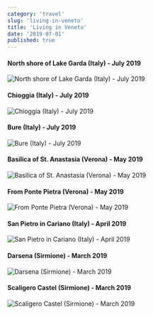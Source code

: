 ```yaml
---
category: 'travel'
slug: 'living-in-veneto'
title: 'Living in Veneto'
date: '2019-07-01'
published: true
---
```


#### North shore of Lake Garda (⁨Italy⁩) - July 2019

![North shore of Lake Garda (⁨Italy⁩) - July 2019](./images/garda-torbole.jpg)

#### Chioggia (⁨Italy⁩) - July 2019

![Chioggia (⁨Italy⁩) - July 2019](./images/chioggia.jpg)

#### Bure (⁨Italy⁩) - July 2019

![Bure (⁨Italy⁩) - July 2019](./images/bure.jpg)

#### Basilica of St. Anastasia (Verona) - May 2019

![Basilica of St. Anastasia (Verona) - May 2019](./images/verona-campanile-santa-anastasia.JPG)

#### From Ponte Pietra (Verona) - May 2019

![From Ponte Pietra (Verona) - May 2019](./images/verona-ponte-pietra.JPG)

#### San Pietro in Cariano (⁨Italy⁩) - April 2019

![San Pietro in Cariano (⁨Italy⁩) - April 2019](./images/san-pietro-in-cariano.JPG)

#### Darsena (Sirmione) - March 2019

![Darsena (Sirmione) - March 2019](./images/sirmione-darsena.JPG)

#### Scaligero Castel (Sirmione) - March 2019

![Scaligero Castel (Sirmione) - March 2019](./images/sirmione-rocca-scaligera.JPG)
